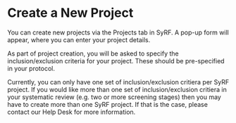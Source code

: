 # Create a New Project {#createProject}

You can create new projects via the Projects tab in SyRF. A pop-up form will appear, where you can enter your project details.

As part of project creation, you will be asked to specify the inclusion/exclusion criteria for your project. These should be pre-specified in your protocol.

Currently, you can only have one set of inclusion/exclusion critiera per SyRF project. If you would like more than one set of inclusion/exclusion critiera in your systematic review (e.g. two or more screening stages) then you may have to create more than one SyRF project. If that is the case, please contact our Help Desk for more information.
<!-- syrf mail -->
